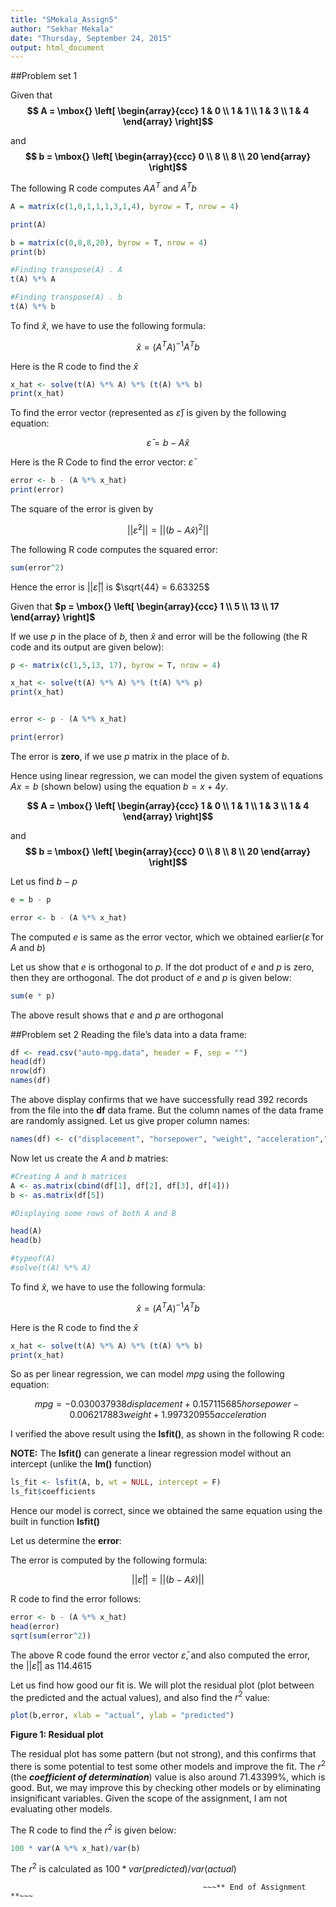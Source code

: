 ```yaml
---
title: "SMekala_Assign5"
author: "Sekhar Mekala"
date: "Thursday, September 24, 2015"
output: html_document
---
```


##Problem set 1

Given that **$$ A = \mbox{} \left[ \begin{array}{ccc} 1 & 0 \\ 1 & 1 \\ 1 & 3 \\ 1 & 4 \end{array} \right]$$** 

and **$$ b = \mbox{} \left[ \begin{array}{ccc} 0 \\ 8 \\ 8 \\ 20 \end{array} \right]$$** 

The following R code computes $AA^T$ and $A^Tb$

```r

A = matrix(c(1,0,1,1,1,3,1,4), byrow = T, nrow = 4)

print(A)

b = matrix(c(0,8,8,20), byrow = T, nrow = 4)
print(b)

#Finding transpose(A) . A
t(A) %*% A

#Finding transpose(A) . b
t(A) %*% b
```

To find $\hat{x}$, we have to use the following formula:

$$\hat{x} = (A^T A)^{-1} A^T b$$

Here is the R code to find the $\hat{x}$

```r
x_hat <- solve(t(A) %*% A) %*% (t(A) %*% b)
print(x_hat)

```

To find the error vector (represented as $\bar{\varepsilon}$) is given by the following equation:

$$\bar{\varepsilon} = b - A \hat{x}$$

Here is the R Code to find the error vector: $\bar{\varepsilon}$

```r
error <- b - (A %*% x_hat)
print(error)
```

The square of the error is given by 

$$||\bar{\varepsilon}^2|| = ||(b - A \hat{x})^2||$$

The following R code computes the squared error:

```r
sum(error^2)

```

Hence the error is $||\bar{\varepsilon}||$ is $\sqrt{44} = 6.63325$

Given that **$p = \mbox{} \left[ \begin{array}{ccc} 1 \\ 5 \\ 13 \\ 17 \end{array} \right]$**

If we use $p$ in the place of $b$, then $\hat{x}$ and error will be the following (the R code and its output are given below):

```r
p <- matrix(c(1,5,13, 17), byrow = T, nrow = 4)

x_hat <- solve(t(A) %*% A) %*% (t(A) %*% p)
print(x_hat)


error <- p - (A %*% x_hat)

print(error)
```

The error is **zero**, if we use $p$ matrix in the place of $b$.

Hence using linear regression, we can model the given system of equations $Ax = b$ (shown below) using the equation $b = x + 4y$. 

**$$ A = \mbox{} \left[ \begin{array}{ccc} 1 & 0 \\ 1 & 1 \\ 1 & 3 \\ 1 & 4 \end{array} \right]$$** 

and **$$ b = \mbox{} \left[ \begin{array}{ccc} 0 \\ 8 \\ 8 \\ 20 \end{array} \right]$$** 

Let us find $b - p$

```r
e = b - p

error <- b - (A %*% x_hat)

```
The computed $e$ is same as the error vector, which we obtained earlier($\bar{\varepsilon}$ for $A$ and $b$)

Let us show that $e$ is orthogonal to $p$. If the dot product of $e$ and $p$ is zero, then they are orthogonal. The dot product of $e$ and $p$ is given below:

```r
sum(e * p)
```

The above result shows that $e$ and $p$ are orthogonal


##Problem set 2
Reading the file's data into a data frame:

```r
df <- read.csv("auto-mpg.data", header = F, sep = "")
head(df)
nrow(df)
names(df)
```

The above display confirms that we have successfully read 392 records from the file into the **df** data frame. But the column names of the data frame are randomly assigned. Let us give proper column names:

```r
names(df) <- c("displacement", "horsepower", "weight", "acceleration","mpg")
```

Now let us create the $A$ and $b$ matries:

```r

#Creating A and b matrices
A <- as.matrix(cbind(df[1], df[2], df[3], df[4]))
b <- as.matrix(df[5])

#Displaying some rows of both A and B

head(A)
head(b)

#typeof(A)
#solve(t(A) %*% A)
```

To find $\hat{x}$, we have to use the following formula:

$$\hat{x} = (A^T A)^{-1} A^T b$$

Here is the R code to find the $\hat{x}$

```r
x_hat <- solve(t(A) %*% A) %*% (t(A) %*% b)
print(x_hat)
```

So as per linear regression, we can model $mpg$ using the following equation:

$$mpg = - 0.030037938 displacement + 0.157115685 horsepower - 0.006217883 weight + 1.997320955 acceleration$$

I verified the above result using the **lsfit()**, as shown in the following R code:

**NOTE:** The **lsfit()** can generate a linear regression model without an intercept (unlike the **lm()** function)

```r
ls_fit <- lsfit(A, b, wt = NULL, intercept = F)
ls_fit$coefficients
```

Hence our model is correct, since we obtained the same equation using the built in function **lsfit()**

Let us determine the **error**:

The error is computed by the following formula:

$$||\bar{\varepsilon}|| = ||(b - A \hat{x})||$$

R code to find the error follows:

```r
error <- b - (A %*% x_hat)
head(error)
sqrt(sum(error^2))

```

The above R code found the error vector $\bar{\varepsilon}$, and also computed the error, the $||\bar{\varepsilon}||$ as 114.4615

Let us find how good our fit is. We will plot the residual plot (plot between the predicted and the actual values), and also find the $r^2$ value:


```r
plot(b,error, xlab = "actual", ylab = "predicted")
```
**Figure 1: Residual plot**

The residual plot has some pattern (but not strong), and this confirms that there is some potential to test some other models and improve the fit. The $r^2$  (the ***coefficient of determination***) value is also around 71.43399%, which is good. But, we may improve this by checking other models or by eliminating insignificant variables. Given the scope of the assignment, I am not evaluating other models.

The R code to find the $r^2$ is given below:

```r
100 * var(A %*% x_hat)/var(b)

```

The $r^2$ is calculated as $100 * var(predicted) / var(actual)$


                                               ~~~** End of Assignment **~~~